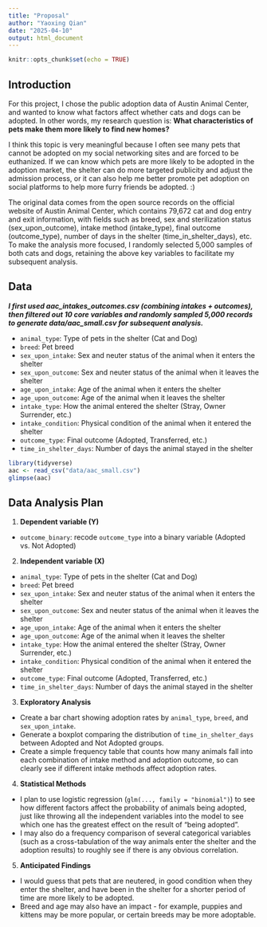 ```yaml
---
title: "Proposal"
author: "Yaoxing Qian"
date: "2025-04-10"
output: html_document
---
```


```r
knitr::opts_chunk$set(echo = TRUE)
```

## Introduction

For this project, I chose the public adoption data of Austin Animal Center, and wanted to know what factors affect whether cats and dogs can be adopted. In other words, my research question is: **What characteristics of pets make them more likely to find new homes? **

I think this topic is very meaningful because I often see many pets that cannot be adopted on my social networking sites and are forced to be euthanized. If we can know which pets are more likely to be adopted in the adoption market, the shelter can do more targeted publicity and adjust the admission process, or it can also help me better promote pet adoption on social platforms to help more furry friends be adopted. :)

The original data comes from the open source records on the official website of Austin Animal Center, which contains 79,672 cat and dog entry and exit information, with fields such as breed, sex and sterilization status (sex_upon_outcome), intake method (intake_type), final outcome (outcome_type), number of days in the shelter (time_in_shelter_days), etc. To make the analysis more focused, I randomly selected 5,000 samples of both cats and dogs, retaining the above key variables to facilitate my subsequent analysis.

## Data

***I first used aac_intakes_outcomes.csv (combining intakes + outcomes), then filtered out 10 core variables and randomly sampled 5,000 records to generate data/aac_small.csv for subsequent analysis.***

- `animal_type`: Type of pets in the shelter (Cat and Dog)
- `breed`: Pet breed
- `sex_upon_intake`: Sex and neuter status of the animal when it enters the shelter
- `sex_upon_outcome`: Sex and neuter status of the animal when it leaves the shelter
- `age_upon_intake`: Age of the animal when it enters the shelter
- `age_upon_outcome`: Age of the animal when it leaves the shelter
- `intake_type`: How the animal entered the shelter (Stray, Owner Surrender, etc.)
- `intake_condition`: Physical condition of the animal when it entered the shelter
- `outcome_type`: Final outcome (Adopted, Transferred, etc.)
- `time_in_shelter_days`: Number of days the animal stayed in the shelter

```r
library(tidyverse)
aac <- read_csv("data/aac_small.csv")
glimpse(aac)
```


## Data Analysis Plan

1. **Dependent variable (Y)**

- `outcome_binary`: recode `outcome_type` into a binary variable (Adopted vs. Not Adopted)

2. **Independent variable (X)**
- `animal_type`: Type of pets in the shelter (Cat and Dog)
- `breed`: Pet breed
- `sex_upon_intake`: Sex and neuter status of the animal when it enters the shelter
- `sex_upon_outcome`: Sex and neuter status of the animal when it leaves the shelter
- `age_upon_intake`: Age of the animal when it enters the shelter
- `age_upon_outcome`: Age of the animal when it leaves the shelter
- `intake_type`: How the animal entered the shelter (Stray, Owner Surrender, etc.)
- `intake_condition`: Physical condition of the animal when it entered the shelter
- `outcome_type`: Final outcome (Adopted, Transferred, etc.)
- `time_in_shelter_days`: Number of days the animal stayed in the shelter

3. **Exploratory Analysis**  
- Create a bar chart showing adoption rates by `animal_type`, `breed`, and `sex_upon_intake`.  
- Generate a boxplot comparing the distribution of `time_in_shelter_days` between Adopted and Not Adopted groups.  
- Create a simple frequency table that counts how many animals fall into each combination of intake method and adoption outcome, so can clearly see if different intake methods affect adoption rates.
   
4. **Statistical Methods**
- I plan to use logistic regression (`glm(..., family = "binomial")`) to see how different factors affect the probability of animals being adopted, just like throwing all the independent variables into the model to see which one has the greatest effect on the result of "being adopted".
- I may also do a frequency comparison of several categorical variables (such as a cross-tabulation of the way animals enter the shelter and the adoption results) to roughly see if there is any obvious correlation.

5. **Anticipated Findings**

- I would guess that pets that are neutered, in good condition when they enter the shelter, and have been in the shelter for a shorter period of time are more likely to be adopted.
- Breed and age may also have an impact - for example, puppies and kittens may be more popular, or certain breeds may be more adoptable.

